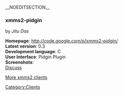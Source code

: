 __NOEDITSECTION__
===xmms2-pidgin===
by ''Jitu Das''

'''Homepage''': http://code.google.com/p/xmms2-pidgin/<br />
'''Latest version''': 0.3<br />
'''Development language''': C<br />
'''User Interface''': Pidgin Plugin<br />
'''Screenshots''': <br />
[[Talk:Client:xmms2-pidgin | Discuss]]

{{{description}}}

[[Clients | More xmms2 clients]]

[[Category:Clients]]